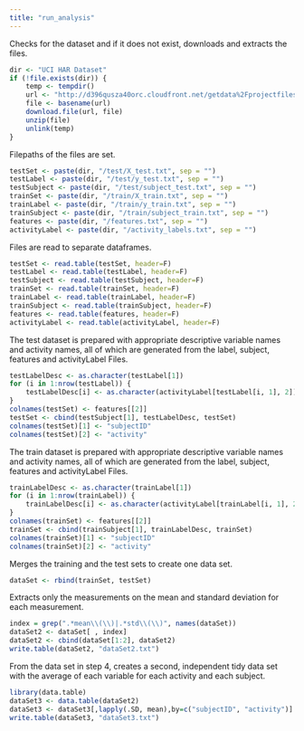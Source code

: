 ```yaml
---
title: "run_analysis"
---
```


Checks for the dataset and if it does not exist, downloads and extracts the files.
```r
dir <- "UCI HAR Dataset"
if (!file.exists(dir)) {
    temp <- tempdir()
	url <- "http://d396qusza40orc.cloudfront.net/getdata%2Fprojectfiles%2FUCI%20HAR%20Dataset.zip"
	file <- basename(url)
	download.file(url, file)
	unzip(file)
	unlink(temp)
}
```
Filepaths of the files are set.
```r
testSet <- paste(dir, "/test/X_test.txt", sep = "")
testLabel <- paste(dir, "/test/y_test.txt", sep = "")
testSubject <- paste(dir, "/test/subject_test.txt", sep = "")
trainSet <- paste(dir, "/train/X_train.txt", sep = "")
trainLabel <- paste(dir, "/train/y_train.txt", sep = "")
trainSubject <- paste(dir, "/train/subject_train.txt", sep = "")
features <- paste(dir, "/features.txt", sep = "")
activityLabel <- paste(dir, "/activity_labels.txt", sep = "")
```
Files are read to separate dataframes.
```r
testSet <- read.table(testSet, header=F)
testLabel <- read.table(testLabel, header=F)
testSubject <- read.table(testSubject, header=F)
trainSet <- read.table(trainSet, header=F)
trainLabel <- read.table(trainLabel, header=F)
trainSubject <- read.table(trainSubject, header=F)
features <- read.table(features, header=F)
activityLabel <- read.table(activityLabel, header=F)
```
The test dataset is prepared with appropriate descriptive variable names and activity names, 
all of which are generated from the label, subject, features and activityLabel Files.
```r
testLabelDesc <- as.character(testLabel[1])
for (i in 1:nrow(testLabel)) {
	testLabelDesc[i] <- as.character(activityLabel[testLabel[i, 1], 2])
}
colnames(testSet) <- features[[2]]
testSet <- cbind(testSubject[1], testLabelDesc, testSet)
colnames(testSet)[1] <- "subjectID"
colnames(testSet)[2] <- "activity"
```
The train dataset is prepared with appropriate descriptive variable names and activity names, 
all of which are generated from the label, subject, features and activityLabel Files.
```r
trainLabelDesc <- as.character(trainLabel[1])
for (i in 1:nrow(trainLabel)) {
	trainLabelDesc[i] <- as.character(activityLabel[trainLabel[i, 1], 2])
}
colnames(trainSet) <- features[[2]]
trainSet <- cbind(trainSubject[1], trainLabelDesc, trainSet)
colnames(trainSet)[1] <- "subjectID"
colnames(trainSet)[2] <- "activity"
```
Merges the training and the test sets to create one data set.
```r
dataSet <- rbind(trainSet, testSet)
```
Extracts only the measurements on the mean and standard deviation for each measurement. 
```r
index = grep(".*mean\\(\\)|.*std\\(\\)", names(dataSet))
dataSet2 <- dataSet[ , index]
dataSet2 <- cbind(dataSet[1:2], dataSet2)
write.table(dataSet2, "dataSet2.txt")
```
From the data set in step 4, creates a second, independent tidy data set with the 
average of each variable for each activity and each subject.
```r
library(data.table)
dataSet3 <- data.table(dataSet2)
dataSet3 <- dataSet3[,lapply(.SD, mean),by=c("subjectID", "activity")]
write.table(dataSet3, "dataSet3.txt")
```
